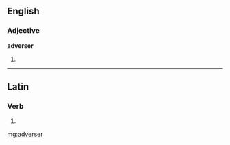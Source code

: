 ==English==

===Adjective===
'''adverser'''

# {{comparative of|[[adverse]]}}

----

==Latin==

===Verb===
{{la-verb-form|adverser}}

# {{conjugation of|adversor|adversor|1|s|pres|act|sub|lang=la}}

[[mg:adverser]]